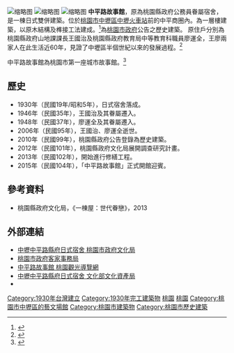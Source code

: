 {{tw monument
|name       = 中壢中平路縣府日式宿舍
|formername = 
|image      = [[File:中平路故事館02.jpg|220px]]
|imagename  = 
|othername  = 中平路故事館
|formalname = 
|level     = [[歷史建築_(中華民國)|歷史建築]]
|class     = 宅第
|time      = 1930年
|date      = 
|location  = {{ROC}}[[桃園市|桃園市]][[中壢區|中壢區]]復興路99號
|website   =  [https://zpstoryhouse.org.tw/ 中平路故事館]
|reg_url   = https://nchdb.boch.gov.tw/assets/overview/historicalBuilding/20100713000001
}}
[[File:中平路故事館.jpg|缩略图]]
[[File:中平路故事館王家座敷_20160301.jpg|缩略图]]
[[File:中平路故事館館舍平面圖_20160301.jpg|缩略图]]
'''中平路故事館'''，原為桃園縣政府公務員眷屬宿舍，是一棟日式雙併建築。位於[[桃園市|桃園市]][[中壢區|中壢區]][[中壢火車站|中壢火車站]]前的中平商圈內。為一層樓建築，以原木結構及榫接工法建成。<ref>{{Cite web |url=http://www.zhongpingstoryhouse.com/edcontent_d.php?lang=tw&tb=1&id=2# |title=《中平路故事館》修復工程紀錄影片 |access-date=2016-02-20 |archive-url=https://web.archive.org/web/20160225190635/http://www.zhongpingstoryhouse.com/edcontent_d.php?lang=tw&tb=1&id=2 |archive-date=2016-02-25 |dead-url=yes }}</ref>為[[桃園市政府|桃園市政府]]公告之歷史建築。
原住戶分別為桃園縣政府山地課課長王國治及桃園縣政府教育局中等教育科職員廖運全，王廖兩家人在此生活近60年，見證了中壢區半個世紀以來的發展過程。<ref>{{Cite web |url=http://www.zhongpingstoryhouse.com/edcontent_d.php?lang=tw&tb=1&id=2# |title=一口井兩家人 |access-date=2016-02-20 |archive-url=https://web.archive.org/web/20160225190635/http://www.zhongpingstoryhouse.com/edcontent_d.php?lang=tw&tb=1&id=2 |archive-date=2016-02-25 |dead-url=yes }}</ref>

中平路故事館為桃園市第一座城市故事館。<ref>{{Cite web |url=http://www.chinatimes.com/newspapers/20150612000318-260204 |title=中平路故事館 開館迎賓 |journal=[[工商時報|工商時報]] |accessdate=2016-02-20 |archive-date=2016-03-03 |archive-url=https://web.archive.org/web/20160303202725/http://www.chinatimes.com/newspapers/20150612000318-260204 |dead-url=no }}</ref>

==歷史==
*1930年（民國19年/昭和5年），日式宿舍落成。
*1946年（民國35年），王國治及其眷屬遷入。
*1948年（民國37年），廖運全及其眷屬遷入。
*2006年（民國95年），王國治、廖運全逝世。
*2010年（民國99年），桃園縣政府公告登錄為歷史建築。
*2012年（民國101年），桃園縣政府文化局展開調查研究計畫。
*2013年（民國102年），開始進行修繕工程。
*2015年（民國104年），「中平路故事館」正式開館迎賓。

==參考資料==
{{reflist}}
*桃園縣政府文化局，《一棟屋：世代眷戀》，2013

==外部連結==
* [https://culture.tycg.gov.tw/home.jsp?id=145&parentpath=0%2C130%2C133&mcustomize=onemessages_view.jsp&dataserno=201607110063&aplistdn=ou=data,ou=chculture3,ou=chculture,ou=ap_root,o=tycg,c=tw&toolsflag=Y 中壢中平路縣府日式宿舍  桃園市政府文化局]
* [http://www.hakka.tycg.gov.tw/ 桃園市政府客家事務局]{{Wayback|url=http://www.hakka.tycg.gov.tw/ |date=20160219210411 }}
* [https://web.archive.org/web/20200224152744/https://travel.tycg.gov.tw/zh-tw/Travel/Attraction/997 中平路故事館  桃園觀光導覽網]
* [https://nchdb.boch.gov.tw/assets/advanceSearch/historicalBuilding/20100713000001 中壢中平路縣府日式宿舍  文化部文化資產局]{{Wayback|url=https://nchdb.boch.gov.tw/assets/advanceSearch/historicalBuilding/20100713000001 |date=20200224152741 }}
* {{facebook|ZhongpingRoadStoryHouse|中平路故事館}}

{{桃園市文化資產}}
{{Portal bar|臺灣|桃園|建築|文化}}
[[Category:1930年台灣建立|Category:1930年台灣建立]]
[[Category:1930年完工建築物|Category:1930年完工建築物]]
[[Category:台灣日治時期住宅建築|桃園]]
[[Category:台灣宿舍|桃園]]
[[Category:桃園市中壢區的藝文場館|Category:桃園市中壢區的藝文場館]]
[[Category:桃園市建築物|Category:桃園市建築物]]
[[Category:桃園市歷史建築|Category:桃園市歷史建築]]